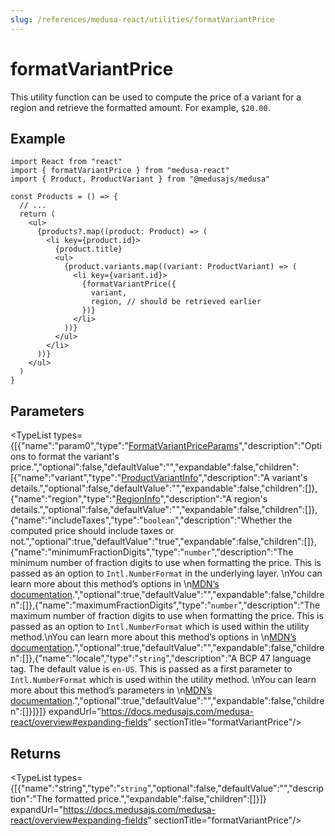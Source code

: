 ```yaml
---
slug: /references/medusa-react/utilities/formatVariantPrice
---
```



# formatVariantPrice

This utility function can be used to compute the price of a variant for a region and retrieve the formatted amount. For example, `$20.00`.

## Example

```tsx title="src/Products.ts"
import React from "react"
import { formatVariantPrice } from "medusa-react"
import { Product, ProductVariant } from "@medusajs/medusa"

const Products = () => {
  // ...
  return (
    <ul>
      {products?.map((product: Product) => (
        <li key={product.id}>
          {product.title}
          <ul>
            {product.variants.map((variant: ProductVariant) => (
              <li key={variant.id}>
                {formatVariantPrice({
                  variant,
                  region, // should be retrieved earlier
                })}
              </li>
            ))}
          </ul>
        </li>
      ))}
    </ul>
  )
}
```

## Parameters

<TypeList types={[{"name":"param0","type":"[FormatVariantPriceParams](../../../interfaces/medusa_react.FormatVariantPriceParams/page.mdx)","description":"Options to format the variant's price.","optional":false,"defaultValue":"","expandable":false,"children":[{"name":"variant","type":"[ProductVariantInfo](../../../types/medusa_react.ProductVariantInfo/page.mdx)","description":"A variant's details.","optional":false,"defaultValue":"","expandable":false,"children":[]},{"name":"region","type":"[RegionInfo](../../../types/medusa_react.RegionInfo/page.mdx)","description":"A region's details.","optional":false,"defaultValue":"","expandable":false,"children":[]},{"name":"includeTaxes","type":"`boolean`","description":"Whether the computed price should include taxes or not.","optional":true,"defaultValue":"true","expandable":false,"children":[]},{"name":"minimumFractionDigits","type":"`number`","description":"The minimum number of fraction digits to use when formatting the price. This is passed as an option to `Intl.NumberFormat` in the underlying layer. \nYou can learn more about this method’s options in \n[MDN’s documentation](https://developer.mozilla.org/en-US/docs/Web/JavaScript/Reference/Global\\_Objects/Intl/NumberFormat/NumberFormat#parameters).","optional":true,"defaultValue":"","expandable":false,"children":[]},{"name":"maximumFractionDigits","type":"`number`","description":"The maximum number of fraction digits to use when formatting the price. This is passed as an option to `Intl.NumberFormat` which is used within the utility method.\nYou can learn more about this method’s options in \n[MDN’s documentation](https://developer.mozilla.org/en-US/docs/Web/JavaScript/Reference/Global\\_Objects/Intl/NumberFormat/NumberFormat#parameters).","optional":true,"defaultValue":"","expandable":false,"children":[]},{"name":"locale","type":"`string`","description":"A BCP 47 language tag. The default value is `en-US`. This is passed as a first parameter to `Intl.NumberFormat` which is used within the utility method. \nYou can learn more about this method’s parameters in \n[MDN’s documentation](https://developer.mozilla.org/en-US/docs/Web/JavaScript/Reference/Global\\_Objects/Intl/NumberFormat/NumberFormat#parameters).","optional":true,"defaultValue":"","expandable":false,"children":[]}]}]} expandUrl="https://docs.medusajs.com/medusa-react/overview#expanding-fields" sectionTitle="formatVariantPrice"/>

## Returns

<TypeList types={[{"name":"string","type":"`string`","optional":false,"defaultValue":"","description":"The formatted price.","expandable":false,"children":[]}]} expandUrl="https://docs.medusajs.com/medusa-react/overview#expanding-fields" sectionTitle="formatVariantPrice"/>
